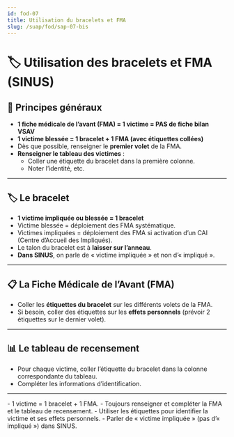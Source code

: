 ```yaml
---
id: fod-07
title: Utilisation du bracelets et FMA
slug: /suap/fod/sap-07-bis
---
```



# 🏷️ Utilisation des bracelets et FMA (SINUS)

## 📄 Principes généraux

- **1 fiche médicale de l’avant (FMA) = 1 victime = PAS de fiche bilan VSAV**
- **1 victime blessée = 1 bracelet + 1 FMA (avec étiquettes collées)**
- Dès que possible, renseigner le **premier volet** de la FMA.
- **Renseigner le tableau des victimes** :
    - Coller une étiquette du bracelet dans la première colonne.
    - Noter l’identité, etc.

---

## 🏷️ Le bracelet

- **1 victime impliquée ou blessée = 1 bracelet**
- Victime blessée = déploiement des FMA systématique.
- Victimes impliquées = déploiement des FMA si activation d’un CAI (Centre d’Accueil des Impliqués).
- Le talon du bracelet est à **laisser sur l’anneau**.
- **Dans SINUS**, on parle de « victime impliquée » et non d’« impliqué ».

---

## 📋 La Fiche Médicale de l’Avant (FMA)

- Coller les **étiquettes du bracelet** sur les différents volets de la FMA.
- Si besoin, coller des étiquettes sur les **effets personnels** (prévoir 2 étiquettes sur le dernier volet).

---

## 📊 Le tableau de recensement

- Pour chaque victime, coller l’étiquette du bracelet dans la colonne correspondante du tableau.
- Compléter les informations d’identification.

---

<Admonition type="tip" title="À retenir !">
- 1 victime = 1 bracelet + 1 FMA.
- Toujours renseigner et compléter la FMA et le tableau de recensement.
- Utiliser les étiquettes pour identifier la victime et ses effets personnels.
- Parler de « victime impliquée » (pas d’« impliqué ») dans SINUS.
</Admonition>
